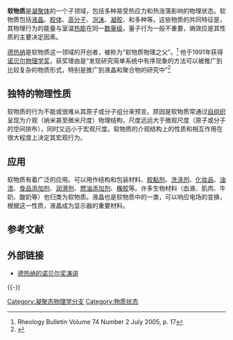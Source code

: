 {{凝聚体物理学}}
'''软物质'''是[[凝聚体物理学|凝聚体]]的一个子领域，包括多种易受热应力和热涨落影响的物理状态。软物质包括[[液晶|液晶]]、[[胶体|胶体]]、[[高分子|高分子]]、[[泡沫|泡沫]]、[[凝胶|凝胶]]、{{Link-en|颗粒物质|granular material}}和多种{{Link-en|生物材料|Biomaterial}}等。这些物质的共同特征是，其物理行为的能量与室温[[热能|热能]]在同一[[数量级|数量级]]，量子行为一般不重要，熵效应是其性质的主要决定因素。

[[皮埃尔-吉勒·德热纳|德热纳]]是软物质这一领域的开创者，被称为“软物质物理之父”。<ref>Rheology Bulletin Volume 74 Number 2 July 2005, p. 17</ref> 他于1991年获得[[诺贝尔物理学奖得主列表|诺贝尔物理学奖]]，获奖理由是“发现研究简单系统中有序现象的方法可以被推广到比较复杂的物质形式，特别是推广到液晶和聚合物的研究中”<ref>{{cite web | title = The Nobel Prize in Physics 1991 | publisher = Nobel Foundation | url = http://nobelprize.org/nobel_prizes/physics/laureates/1991/index.html | accessdate = 2008-10-09 | archive-date = 2008-11-02 | archive-url = https://web.archive.org/web/20081102193215/http://nobelprize.org/nobel_prizes/physics/laureates/1991/index.html | dead-url = no }}</ref>

==独特的物理性质==
软物质的行为不能或很难从其原子或分子组分来预言。原因是软物质常通过[[自组织|自组织]]呈现为介观（纳米甚至微米尺度）物理结构，尺度远远大于微观尺度（原子或分子的空间排布），同时又远小于宏观尺度。软物质的介观结构上的性质和相互作用在很大程度上决定其宏观行为。
<!--
 For example, the turbulent vortices that naturally occur within a flowing liquid are much smaller than the overall quantity of liquid and yet much larger than its individual molecules, and the emergence of these vortices control the overall flowing behavior of the material. Also, the bubbles that comprise a foam are mesoscopic because they individually consist of a vast number of molecules, and yet the foam itself consists of a great number of these bubbles, and the overall mechanical stiffness of the foam emerges from the combined interactions of the bubbles. By way of contrast, in hard condensed matter physics it is often possible to predict the overall behavior of a material because the molecules are organized into a crystalline lattice with no changes in the pattern at any mesoscopic scale.
-->

==应用==
软物质有着广泛的应用。可以用作结构和包装材料、[[胶黏剂|胶黏剂]]、[[洗涤剂|洗涤剂]]、[[化妆品|化妆品]]、[[油漆|油漆]]、[[食品添加剂|食品添加剂]]、[[润滑剂|润滑剂]]、[[燃油添加剂|燃油添加剂]]、[[橡胶|橡胶]]等。许多生物材料（血液、肌肉、牛奶、酸奶等）也归类为软物质。液晶也是软物质中的一类，可以响应电场的变换，根据这一性质，液晶成为显示器的重要材料。
<!--
They may appear as structural and packaging materials, foams and adhesives, detergents and cosmetics, paints, food additives, lubricants and fuel additives, rubber in tires, etc. In addition, a number of biological materials (blood, muscle, milk, yogurt, jello) are classifiable as soft matter. Liquid crystals, another category of soft matter, exhibit a responsivity to electric fields that make them very important as materials in display devices (LCDs). In spite of the various forms of these materials, many of their properties have common physicochemical origins, such as a large number of internal degrees of freedom, weak interactions between structural elements, and a delicate balance between entropic and enthalpic contributions to the free energy. These properties lead to large thermal fluctuations, a wide variety of forms, sensitivity of equilibrium structures to external conditions, macroscopic softness, and metastable states.
-->
== 参考文献 ==
{{Reflist}}

== 外部链接 ==
*[http://www.nobelprize.org/nobel_prizes/physics/laureates/1991/gennes-lecture.pdf 德热纳的诺贝尔奖演讲] {{Wayback|url=http://www.nobelprize.org/nobel_prizes/physics/laureates/1991/gennes-lecture.pdf |date=20170830053942 }}

{{-}}
{{physics-footer}}
{{物质状态}}

[[Category:凝聚态物理学分支|Category:凝聚态物理学分支]]
[[Category:物质状态|Category:物质状态]]